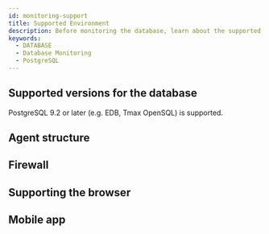 ```yaml
---
id: monitoring-support
title: Supported Environment
description: Before monitoring the database, learn about the supported database types.
keywords:
  - DATABASE
  - Database Monitoring
  - PostgreSQL
---
```



<Desc name='PostgreSQL' />

## Supported versions for the database

PostgreSQL 9.2 or later (e.g. EDB, Tmax OpenSQL) is supported.


<DBsupportNote />


<DBAgentSpec level={2} />

## Agent structure


<Dbsupportenvagentconstruction />

## Firewall


<Proxy />

## Supporting the browser


<Supportedbrowser />

## Mobile app


<Mobileapp />
